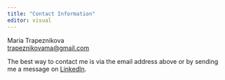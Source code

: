 ```yaml
---
title: "Contact Information"
editor: visual
---
```


Maria Trapeznikova\
[trapeznikovama\@gmail.com](mailto:%20trapeznikovama@gmail.com)

The best way to contact me is via the email address above or by sending me a message on [LinkedIn](https://www.linkedin.com/in/maria-trapeznikova).
